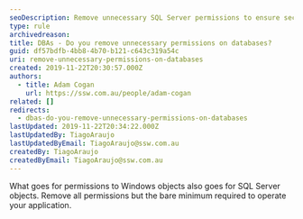 ```yaml
---
seoDescription: Remove unnecessary SQL Server permissions to ensure secure and efficient database operations.
type: rule
archivedreason:
title: DBAs - Do you remove unnecessary permissions on databases?
guid: df57bdfb-4bb8-4b70-b121-c643c319a54c
uri: remove-unnecessary-permissions-on-databases
created: 2019-11-22T20:30:57.000Z
authors:
  - title: Adam Cogan
    url: https://ssw.com.au/people/adam-cogan
related: []
redirects:
  - dbas-do-you-remove-unnecessary-permissions-on-databases
lastUpdated: 2019-11-22T20:34:22.000Z
lastUpdatedBy: TiagoAraujo
lastUpdatedByEmail: TiagoAraujo@ssw.com.au
createdBy: TiagoAraujo
createdByEmail: TiagoAraujo@ssw.com.au
---
```


What goes for permissions to Windows objects also goes for SQL Server objects. Remove all permissions but the bare minimum required to operate your application.
